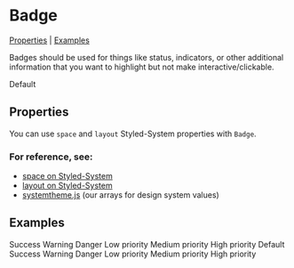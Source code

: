 

<Meta title="Components/Badge" component={Badge} />

# Badge

[Properties](#properties) | [Examples](#examples)

Badges should be used for things like status, indicators, or other additional information that you want to highlight but not make interactive/clickable.

<Preview>
  <Story name="Basic">
    <Badge>Default</Badge>
  </Story>
</Preview>

## Properties

You can use `space` and `layout` Styled-System properties with `Badge`.

### For reference, see:

- [space on Styled-System](https://styled-system.com/table#space)
- [layout on Styled-System](https://styled-system.com/table#layout)
- [systemtheme.js](https://github.com/orchestrated-io/orca-design-system/blob/master/packages/orcs-design-system/lib/systemtheme.js) (our arrays for design system values)

<Props of={Badge} />

## Examples

<Preview>
  <Story name="Colours">
  <Spacer>
    <Badge colour="success">Success</Badge>
    <Badge colour="warning">Warning</Badge>
    <Badge colour="danger">Danger</Badge>
    <Badge colour="primaryLight">Low priority</Badge>
    <Badge colour="primaryDark">Medium priority</Badge>
    <Badge colour="primaryDarkest">High priority</Badge>
  </Spacer>
  </Story>
</Preview>

<Preview>
  <Story name="On Dark Background">
    <Box bg="black">
      <Spacer>
        <Badge inverted>Default</Badge>
        <Badge inverted colour="success">
          Success
        </Badge>
        <Badge inverted colour="warning">
          Warning
        </Badge>
        <Badge inverted colour="danger">
          Danger
        </Badge>
        <Badge inverted colour="primaryLight">
          Low priority
        </Badge>
        <Badge inverted colour="primaryDark">
          Medium priority
        </Badge>
        <Badge inverted colour="primaryDarkest">
          High priority
        </Badge>
      </Spacer>
    </Box>
  </Story>
</Preview>
